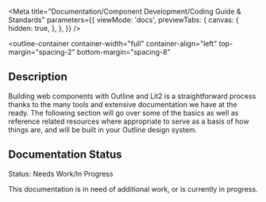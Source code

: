 

<Meta
  title="Documentation/Component Development/Coding Guide & Standards"
  parameters={{
    viewMode: 'docs',
    previewTabs: {
      canvas: {
        hidden: true,
      },
    },
  }}
/>

<outline-container
  container-width="full"
  container-align="left"
  top-margin="spacing-2"
  bottom-margin="spacing-8"
>
  ## Description
  Building web components with Outline and Lit2 is a straightforward process thanks to the many tools and extensive documentation we have at the ready.
  The following section will go over some of the basics as well as reference related resources where appropriate to serve as a basis of how things are, and will be built in your Outline design system.

  ## Documentation Status
  <outline-core-alert status="warning" >
    <span slot="header">Status: Needs Work/In Progress</span>
    <p>
      This documentation is in need of additional work, or is currently in progress.
    </p>
  </outline-core-alert>
</outline-container>
